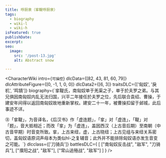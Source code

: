 ```yaml
---
title: 呼厨泉（挛鞮呼厨泉）
tags:
  - biography
  - wiki-l
  - wiki-h
isFeatured: true
publishDate:
excerpt:
seo:
  image:
    src: '/post-13.jpg'
    alt: Abstract snow

---
```



<CharacterWiki
  intro={`可操控`}
  dlcData={[82, 43, 81, 60, 79]}
  dlcAttributeFigure={[0, -1, 1, 0, 0]}
  dlcData2={[6, 3]}
  traitsDLC={['匈奴', '戾机', '鸣镝']}
  biography={`挛鞮氏，南匈奴单于羌渠之子，单于於夫罗之弟。与其兄俱因南匈奴内乱无法归国，兴平二年接任於夫罗之位，先后联合袁绍、曹操，于建安年间得以返回南匈奴故地重新掌权。建安二十一年，被曹操扣留于邺城，此后事迹不详。

㊟「挛鞮」，为音译名，《后汉书》作「虚连题」，「挛」对「虚连」，「鞮」对「题」，音大抵相近；而改「挛」为「虚连」，盖因西汉（上古音后期）至南朝（中古音早期）时音变所致。挛，上古来纽，虚，上古晓纽；上古见组与来纽关系密切，盖匈奴语原词声母本为类似hl-之复辅音；此外并不能排除匈奴语亦发生音变之可能。`}
  dlcclass={['刀骑兵']}
  battlesDLC={
    [
      ["南匈奴反击战", "敌军", "刀骑兵"],
      ["濮阳之战", "敌军"],
      ["常山追殛战", "敌军"]
    ]
  }
/>